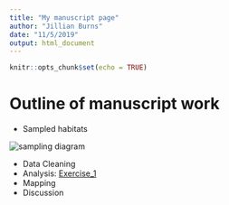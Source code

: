 ```yaml
---
title: "My manuscript page"
author: "Jillian Burns"
date: "11/5/2019"
output: html_document
---
```


```r
knitr::opts_chunk$set(echo = TRUE)
```

# Outline of manuscript work

- Sampled habitats

<img src="lfs sampling diagram.png" title = "sampling diagram"/>

- Data Cleaning
- Analysis: [Exercise_1](Exercise_1.html)
- Mapping
- Discussion

